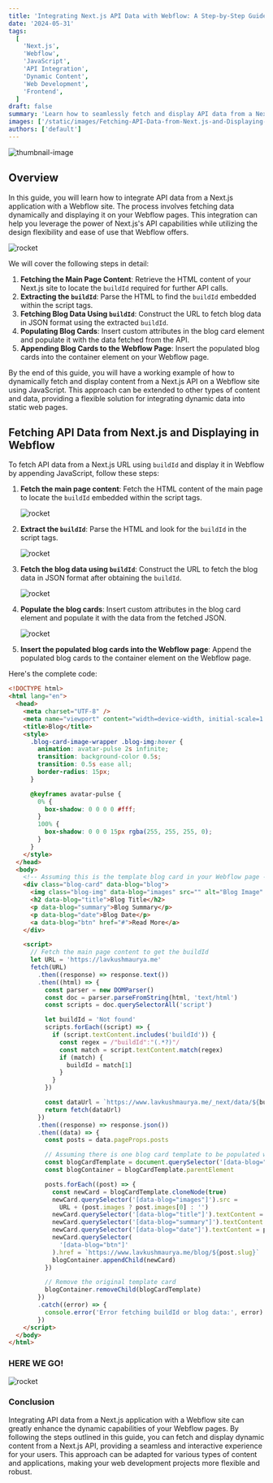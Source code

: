 ```yaml
---
title: 'Integrating Next.js API Data with Webflow: A Step-by-Step Guide'
date: '2024-05-31'
tags:
  [
    'Next.js',
    'Webflow',
    'JavaScript',
    'API Integration',
    'Dynamic Content',
    'Web Development',
    'Frontend',
  ]
draft: false
summary: 'Learn how to seamlessly fetch and display API data from a Next.js application on your Webflow site using JavaScript. This guide covers extracting the buildId, fetching blog data, and dynamically populating Webflow elements with the retrieved content.'
images: ['/static/images/Fetching-API-Data-from-Next.js-and-Displaying-in-Webflow.png']
authors: ['default']
---
```


![thumbnail-image](/static/images/Fetching-API-Data-from-Next.js-and-Displaying-in-Webflow.png)

## Overview

In this guide, you will learn how to integrate API data from a Next.js application with a Webflow site. The process involves fetching data dynamically and displaying it on your Webflow pages. This integration can help you leverage the power of Next.js's API capabilities while utilizing the design flexibility and ease of use that Webflow offers.

   ![rocket](/static/images/31stMay-0.png)

We will cover the following steps in detail:

1. **Fetching the Main Page Content**: Retrieve the HTML content of your Next.js site to locate the `buildId` required for further API calls.
2. **Extracting the `buildId`**: Parse the HTML to find the `buildId` embedded within the script tags.
3. **Fetching Blog Data Using `buildId`**: Construct the URL to fetch blog data in JSON format using the extracted `buildId`.
4. **Populating Blog Cards**: Insert custom attributes in the blog card element and populate it with the data fetched from the API.
5. **Appending Blog Cards to the Webflow Page**: Insert the populated blog cards into the container element on your Webflow page.

By the end of this guide, you will have a working example of how to dynamically fetch and display content from a Next.js API on a Webflow site using JavaScript. This approach can be extended to other types of content and data, providing a flexible solution for integrating dynamic data into static web pages.

## Fetching API Data from Next.js and Displaying in Webflow

To fetch API data from a Next.js URL using `buildId` and display it in Webflow by appending JavaScript, follow these steps:

1. **Fetch the main page content**:
   Fetch the HTML content of the main page to locate the `buildId` embedded within the script tags.

   ![rocket](/static/images/31stMay-1.png)

2. **Extract the `buildId`**:
   Parse the HTML and look for the `buildId` in the script tags.

   ![rocket](/static/images/31stMay-2.png)

3. **Fetch the blog data using `buildId`**:
   Construct the URL to fetch the blog data in JSON format after obtaining the `buildId`.

   ![rocket](/static/images/31stMay-3.png)

4. **Populate the blog cards**:
   Insert custom attributes in the blog card element and populate it with the data from the fetched JSON.

   ![rocket](/static/images/31stMay-4.png)

5. **Insert the populated blog cards into the Webflow page**:
   Append the populated blog cards to the container element on the Webflow page.

Here's the complete code:

```html
<!DOCTYPE html>
<html lang="en">
  <head>
    <meta charset="UTF-8" />
    <meta name="viewport" content="width=device-width, initial-scale=1.0" />
    <title>Blog</title>
    <style>
      .blog-card-image-wrapper .blog-img:hover {
        animation: avatar-pulse 2s infinite;
        transition: background-color 0.5s;
        transition: 0.5s ease all;
        border-radius: 15px;
      }

      @keyframes avatar-pulse {
        0% {
          box-shadow: 0 0 0 0 #fff;
        }
        100% {
          box-shadow: 0 0 0 15px rgba(255, 255, 255, 0);
        }
      }
    </style>
  </head>
  <body>
    <!-- Assuming this is the template blog card in your Webflow page -->
    <div class="blog-card" data-blog="blog">
      <img class="blog-img" data-blog="images" src="" alt="Blog Image" />
      <h2 data-blog="title">Blog Title</h2>
      <p data-blog="summary">Blog Summary</p>
      <p data-blog="date">Blog Date</p>
      <a data-blog="btn" href="#">Read More</a>
    </div>

    <script>
      // Fetch the main page content to get the buildId
      let URL = 'https://lavkushmaurya.me'
      fetch(URL)
        .then((response) => response.text())
        .then((html) => {
          const parser = new DOMParser()
          const doc = parser.parseFromString(html, 'text/html')
          const scripts = doc.querySelectorAll('script')

          let buildId = 'Not found'
          scripts.forEach((script) => {
            if (script.textContent.includes('buildId')) {
              const regex = /"buildId":"(.*?)"/
              const match = script.textContent.match(regex)
              if (match) {
                buildId = match[1]
              }
            }
          })

          const dataUrl = `https://www.lavkushmaurya.me/_next/data/${buildId}/blog.json`
          return fetch(dataUrl)
        })
        .then((response) => response.json())
        .then((data) => {
          const posts = data.pageProps.posts

          // Assuming there is one blog card template to be populated with each post
          const blogCardTemplate = document.querySelector('[data-blog="blog"]')
          const blogContainer = blogCardTemplate.parentElement

          posts.forEach((post) => {
            const newCard = blogCardTemplate.cloneNode(true)
            newCard.querySelector('[data-blog="images"]').src =
              URL + (post.images ? post.images[0] : '')
            newCard.querySelector('[data-blog="title"]').textContent = post.title
            newCard.querySelector('[data-blog="summary"]').textContent = post.summary
            newCard.querySelector('[data-blog="date"]').textContent = post.date
            newCard.querySelector(
              '[data-blog="btn"]'
            ).href = `https://www.lavkushmaurya.me/blog/${post.slug}`
            blogContainer.appendChild(newCard)
          })

          // Remove the original template card
          blogContainer.removeChild(blogCardTemplate)
        })
        .catch((error) => {
          console.error('Error fetching buildId or blog data:', error)
        })
    </script>
  </body>
</html>
```

### HERE WE GO!

![rocket](/static/images/31stMay-5.png)

### Conclusion

Integrating API data from a Next.js application with a Webflow site can greatly enhance the dynamic capabilities of your Webflow pages. By following the steps outlined in this guide, you can fetch and display dynamic content from a Next.js API, providing a seamless and interactive experience for your users. This approach can be adapted for various types of content and applications, making your web development projects more flexible and robust.

<SocialAccounts />